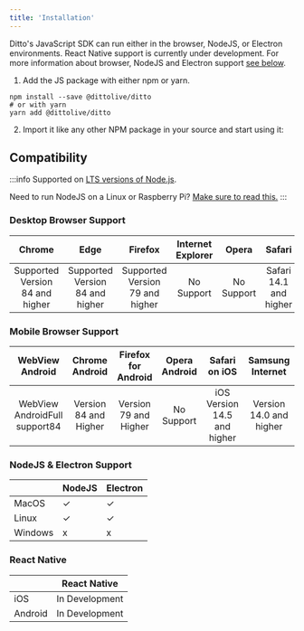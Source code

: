 ```yaml
---
title: 'Installation'
---
```




Ditto's JavaScript SDK can run either in the browser, NodeJS, or Electron
environments. React Native support is currently under development. For more
information about browser, NodeJS and Electron support [see below](#supported-platforms).

1. Add the JS package with either npm or yarn.

<InstallCode framework="js" />

```
npm install --save @dittolive/ditto
# or with yarn
yarn add @dittolive/ditto
```

2. Import it like any other NPM package in your source and start using it:

<Snippet name='online-playground' language='javascript' />


## Compatibility

:::info
Supported on [LTS versions of Node.js](https://nodejs.org/en/about/releases/).

Need to run NodeJS on a Linux or Raspberry Pi? [Make sure to read this.](/raspberrypi/installation/)
:::

### Desktop Browser Support

| Chrome | Edge | Firefox | Internet Explorer | Opera | Safari |
|:---:|:---:|:---:|:---:|:---:|:---:|
| Supported Version 84 and higher | Supported Version 84 and higher | Supported Version 79 and higher | No Support | No   Support | Safari 14.1 and higher |

### Mobile Browser Support

| WebView   Android | Chrome Android | Firefox for Android | Opera Android | Safari on iOS | Samsung Internet |
|:---:|:---:|:---:|:---:|:---:|:---:|
| WebView AndroidFull support84 | Version 84 and Higher | Version 79 and Higher | No   Support | iOS Version 14.5 and higher | Version 14.0 and higher |

### NodeJS & Electron Support

|  | NodeJS | Electron |
|---|---|---|
| MacOS | ✓ | ✓ |
| Linux | ✓ | ✓ |
| Windows | x | x |


### React Native

|  | React Native |
|---|---|
| iOS | In Development |
| Android | In Development |
